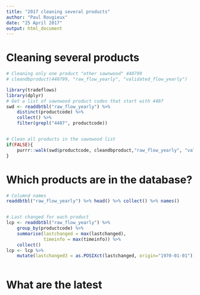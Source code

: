 ```yaml
---
title: "2017 cleaning several products"
author: "Paul Rougieux"
date: "25 April 2017"
output: html_document
---
```



# Cleaning several products 

```r

# Cleaning only one product "other sawnwood" 440799
# cleandbproduct(440799, "raw_flow_yearly", "validated_flow_yearly")

library(tradeflows)
library(dplyr)
# Get a list of sawnwood product codes that start with 4407
swd <- readdbtbl("raw_flow_yearly") %>% 
    distinct(productcode) %>% 
    collect() %>% 
    filter(grepl("4407", productcode)) 


# Clean all products in the sawnwood list
if(FALSE){
    purrr::walk(swd$productcode, cleandbproduct,"raw_flow_yearly", "validated_flow_yearly")
}

```


# Which products are in the database?
```r
# Columnd names
readdbtbl("raw_flow_yearly") %>% head() %>% collect() %>% names()


# Last changed for each product
lcp <- readdbtbl("raw_flow_yearly") %>% 
    group_by(productcode) %>% 
    summarise(lastchanged = max(lastchanged),
              timeinfo = max(timeinfo)) %>% 
    collect() 
lcp <- lcp %>% 
    mutate(lastchanged3 = as.POSIXct(lastchanged, origin="1970-01-01"))  



```


# What are the latest 
